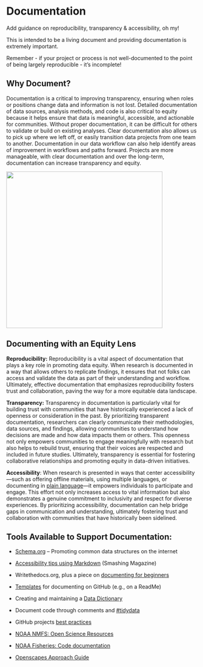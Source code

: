 # Documentation

Add guidance on reproducibility, transparency & accessibility, oh my!

This is intended to be a living document and providing documentation is extremely important.

::: callout-important
Remember - if your project or process is not well-documented to the point of being largely reproducible - it's incomplete!
:::

## Why Document?

Documentation is a critical to improving transparency, ensuring when roles or positions change data and information is not lost. Detailed documentation of data sources, analysis methods, and code is also critical to equity because it helps ensure that data is meaningful, accessible, and actionable for communities. Without proper documentation, it can be difficult for others to validate or build on existing analyses. Clear documentation also allows us to pick up where we left off, or easily transition data projects from one team to another. Documentation in our data workflow can also help identify areas of improvement in workflows and paths forward. Projects are more manageable, with clear documentation and over the long-term, documentation can increase transparency and equity.

![](images/The_Handover.png){width="412"}

## Documenting with an Equity Lens

**Reproducibility:** Reproducibility is a vital aspect of documentation that plays a key role in promoting data equity. When research is documented in a way that allows others to replicate findings, it ensures that not folks can access and validate the data as part of their understanding and workflow. Ultimately, effective documentation that emphasizes reproducibility fosters trust and collaboration, paving the way for a more equitable data landscape.

**Transparency:** Transparency in documentation is particularly vital for building trust with communities that have historically experienced a lack of openness or consideration in the past. By prioritizing transparent documentation, researchers can clearly communicate their methodologies, data sources, and findings, allowing communities to understand how decisions are made and how data impacts them or others. This openness not only empowers communities to engage meaningfully with research but also helps to rebuild trust, ensuring that their voices are respected and included in future studies. Ultimately, transparency is essential for fostering collaborative relationships and promoting equity in data-driven initiatives.

**Accessibility**: When research is presented in ways that center accessibility—such as offering offline materials, using multiple languages, or documenting in [plain language](https://cawaterboarddatacenter.github.io/equity-data-handbook/assure-analyze/vis.html#use-plain-accessible-and-inclusive-language)—it empowers individuals to participate and engage. This effort not only increases access to vital information but also demonstrates a genuine commitment to inclusivity and respect for diverse experiences. By prioritizing accessibility, documentation can help bridge gaps in communication and understanding, ultimately fostering trust and collaboration with communities that have historically been sidelined.

## Tools Available to Support Documentation:

-   [Schema.org](https://schema.org/) -- Promoting common data structures on the internet

-   [Accessibility tips using Markdown](https://www.smashingmagazine.com/2021/09/improving-accessibility-of-markdown/) (Smashing Magazine)

-   Writethedocs.org, plus a piece on [documenting for beginners](https://www.writethedocs.org/guide/writing/beginners-guide-to-docs/)

-   [Templates](https://github.com/kylelobo/The-Documentation-Compendium#templates-) for documenting on GitHub (e.g., on a ReadMe)

-   Creating and maintaining a [Data Dictionary](https://www.fgdc.gov/metadata/csdgm-standard)

-   Document code through comments and [#tidydata](https://vita.had.co.nz/papers/tidy-data.pdf)

-   GitHub projects [best practices](https://docs.github.com/en/issues/planning-and-tracking-with-projects/learning-about-projects/best-practices-for-projects)

-   [NOAA NMFS: Open Science Resources](https://nmfs-opensci.github.io/ResourceBook/)

-   [NOAA Fisheries: Code documentation](https://noaa-fisheries-integrated-toolbox.github.io/resources/best-practices/code-documentation/)

-   [Openscapes Approach Guide](https://openscapes.github.io/approach-guide/)
